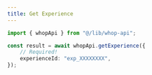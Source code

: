 ```yaml
---
title: Get Experience
---
```


```typescript
import { whopApi } from "@/lib/whop-api";

const result = await whopApi.getExperience({
	// Required!
	experienceId: "exp_XXXXXXXX",
});

```
